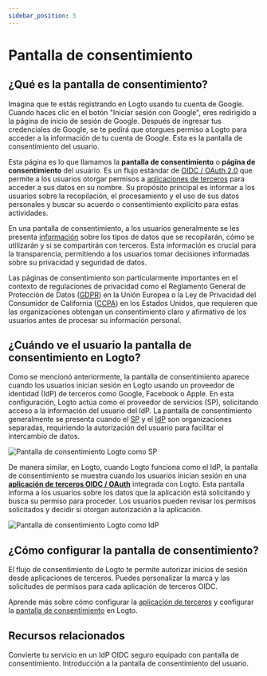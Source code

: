 ```yaml
---
sidebar_position: 5
---
```


# Pantalla de consentimiento

## ¿Qué es la pantalla de consentimiento?

Imagina que te estás registrando en Logto usando tu cuenta de Google. Cuando haces clic en el botón "Iniciar sesión con Google", eres redirigido a la página de inicio de sesión de Google. Después de ingresar tus credenciales de Google, se te pedirá que otorgues permiso a Logto para acceder a la información de tu cuenta de Google. Esta es la pantalla de consentimiento del usuario.

Esta página es lo que llamamos la **pantalla de consentimiento** o **página de consentimiento** del usuario. Es un flujo estándar de [OIDC / OAuth 2.0](/integrate-logto/third-party-applications/oidc-oauth-third-party-applications) que permite a los usuarios otorgar permisos a [aplicaciones de terceros](/integrate-logto/third-party-applications) para acceder a sus datos en su nombre. Su propósito principal es informar a los usuarios sobre la recopilación, el procesamiento y el uso de sus datos personales y buscar su acuerdo o consentimiento explícito para estas actividades.

En una pantalla de consentimiento, a los usuarios generalmente se les presenta [información](/integrate-logto/third-party-applications/oidc-oauth-third-party-applications/consent-screen-branding#customize-the-branding-information) sobre los tipos de datos que se recopilarán, cómo se utilizarán y si se compartirán con terceros. Esta información es crucial para la transparencia, permitiendo a los usuarios tomar decisiones informadas sobre su privacidad y seguridad de datos.

Las páginas de consentimiento son particularmente importantes en el contexto de regulaciones de privacidad como el Reglamento General de Protección de Datos ([GDPR](https://gdpr-info.eu/art-4-gdpr/)) en la Unión Europea o la Ley de Privacidad del Consumidor de California ([CCPA](https://oag.ca.gov/privacy/ccpa)) en los Estados Unidos, que requieren que las organizaciones obtengan un consentimiento claro y afirmativo de los usuarios antes de procesar su información personal.

## ¿Cuándo ve el usuario la pantalla de consentimiento en Logto?

Como se mencionó anteriormente, la pantalla de consentimiento aparece cuando los usuarios inician sesión en Logto usando un proveedor de identidad (IdP) de terceros como Google, Facebook o Apple. En esta configuración, Logto actúa como el proveedor de servicios (SP), solicitando acceso a la información del usuario del IdP. La pantalla de consentimiento generalmente se presenta cuando el [SP](https://auth.wiki/service-provider) y el [IdP](https://auth.wiki/identity-provider) son organizaciones separadas, requiriendo la autorización del usuario para facilitar el intercambio de datos.

![Pantalla de consentimiento Logto como SP](./assets/consent-screen-logto-as-sp.png)

De manera similar, en Logto, cuando Logto funciona como el IdP, la pantalla de consentimiento se muestra cuando los usuarios inician sesión en una [**aplicación de terceros OIDC / OAuth**](/integrate-logto/third-party-applications/oidc-oauth-third-party-applications) integrada con Logto. Esta pantalla informa a los usuarios sobre los datos que la aplicación está solicitando y busca su permiso para proceder. Los usuarios pueden revisar los permisos solicitados y decidir si otorgan autorización a la aplicación.

![Pantalla de consentimiento Logto como IdP](./assets/consent-screen-logto-as-idp.png)

## ¿Cómo configurar la pantalla de consentimiento?

El flujo de consentimiento de Logto te permite autorizar inicios de sesión desde aplicaciones de terceros. Puedes personalizar la marca y las solicitudes de permisos para cada aplicación de terceros OIDC.

Aprende más sobre cómo configurar la [aplicación de terceros](/integrate-logto/third-party-applications/) y configurar la [pantalla de consentimiento](/integrate-logto/third-party-applications/oidc-oauth-third-party-applications/consent-screen-branding/) en Logto.

## Recursos relacionados

<Url href="https://www.youtube.com/watch?v=sW-C7SRt9OM">
  Convierte tu servicio en un IdP OIDC seguro equipado con pantalla de consentimiento.
</Url>
<Url href="https://blog.logto.io/user-consent-screen">
  Introducción a la pantalla de consentimiento del usuario.
</Url>
